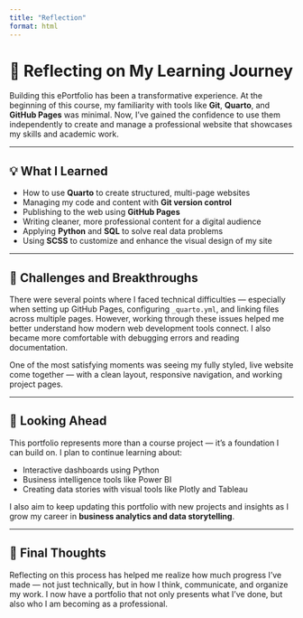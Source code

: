 ```yaml
---
title: "Reflection"
format: html
---
```


# 🧠 Reflecting on My Learning Journey

Building this ePortfolio has been a transformative experience. At the beginning of this course, my familiarity with tools like **Git**, **Quarto**, and **GitHub Pages** was minimal. Now, I’ve gained the confidence to use them independently to create and manage a professional website that showcases my skills and academic work.

---

## 💡 What I Learned

- How to use **Quarto** to create structured, multi-page websites
- Managing my code and content with **Git version control**
- Publishing to the web using **GitHub Pages**
- Writing cleaner, more professional content for a digital audience
- Applying **Python** and **SQL** to solve real data problems
- Using **SCSS** to customize and enhance the visual design of my site

---

## 🚧 Challenges and Breakthroughs

There were several points where I faced technical difficulties — especially when setting up GitHub Pages, configuring `_quarto.yml`, and linking files across multiple pages. However, working through these issues helped me better understand how modern web development tools connect. I also became more comfortable with debugging errors and reading documentation.

One of the most satisfying moments was seeing my fully styled, live website come together — with a clean layout, responsive navigation, and working project pages.

---

## 🔭 Looking Ahead

This portfolio represents more than a course project — it’s a foundation I can build on. I plan to continue learning about:

- Interactive dashboards using Python
- Business intelligence tools like Power BI
- Creating data stories with visual tools like Plotly and Tableau

I also aim to keep updating this portfolio with new projects and insights as I grow my career in **business analytics and data storytelling**.

---

## 🎯 Final Thoughts

Reflecting on this process has helped me realize how much progress I’ve made — not just technically, but in how I think, communicate, and organize my work. I now have a portfolio that not only presents what I’ve done, but also who I am becoming as a professional.

